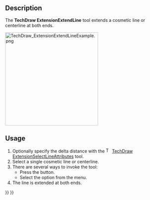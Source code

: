 <languages/>

{{Docnav
|[[TechDraw_ExtensionChangeLineAttributes|ExtensionChangeLineAttributes]]
|[[TechDraw_ExtensionShortenLine|ExtensionShortenLine]]
|[[TechDraw_Workbench|TechDraw]]
|IconL=TechDraw_ExtensionChangeLineAttributes.svg
|IconR=TechDraw_ExtensionShortenLine.svg
|IconC=Workbench_TechDraw.svg
}}

{{GuiCommand
|Name=TechDraw ExtensionExtendLine
|MenuLocation=TechDraw → Extensions: Attributes/Modifications → Extend Line
|Workbenches=[[TechDraw_Workbench|TechDraw]]
|Shortcut=
|Version=0.20
|SeeAlso=[[TechDraw_ExtensionShortenLine|TechDraw ExtensionShortenLine]]
}}

==Description==

The '''TechDraw ExtensionExtendLine''' tool extends a cosmetic line or centerline at both ends.

[[Image:TechDraw_ExtensionExtendLineExample.png|300px]]
{{Caption|On the right a centerline extended at both ends}}

==Usage==

# Optionally specify the delta distance with the [[Image:TechDraw_ExtensionSelectLineAttributes.svg|16px]] [[TechDraw_ExtensionSelectLineAttributes|TechDraw ExtensionSelectLineAttributes]] tool.
# Select a single cosmetic line or centerline.
# There are several ways to invoke the tool:
#* Press the {{Button|[[Image:TechDraw_ExtensionExtendLine.svg|16px]] [[TechDraw_ExtensionExtendLine|Extend Line]]}} button.
#* Select the {{MenuCommand|TechDraw → Extensions: Attributes/Modifications → [[Image:TechDraw_ExtensionExtendLine.svg|16px]] Extend Line}} option from the menu.
# The line is extended at both ends.


{{Docnav
|[[TechDraw_ExtensionChangeLineAttributes|ExtensionChangeLineAttributes]]
|[[TechDraw_ExtensionShortenLine|ExtensionShortenLine]]
|[[TechDraw_Workbench|TechDraw]]
|IconL=TechDraw_ExtensionChangeLineAttributes.svg
|IconR=TechDraw_ExtensionShortenLine.svg
|IconC=Workbench_TechDraw.svg
}}

{{TechDraw_Tools_navi{{#translation:}}}}
{{Userdocnavi{{#translation:}}}}